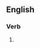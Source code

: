 ==English==

===Verb===
{{head|en|verb form}}

# {{present participle of|interculturalize|lang=en|nocat=1}}